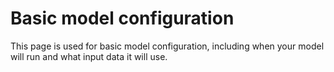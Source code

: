 # Basic model configuration

This page is used for basic model configuration, including when your model will run and what input data it will use.
